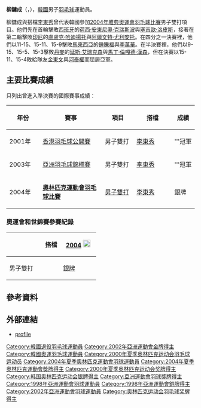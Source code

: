 {{noteTA|G1=Badminton}}
{{MedalTableTop|YOO Yong Sung 1669.jpg|150px}}
{{MedalSport | 男子[[羽毛球|羽毛球]]}}
{{MedalCountry | {{KOR}}}}
{{MedalCompetition | [[夏季奧林匹克運動會|夏季奧林匹克運動會]]}}
{{MedalSilver| [[2000年夏季奧林匹克運動會|2000年 悉尼]] |[[2000年夏季奧林匹克運動會羽毛球比賽#男子雙打|男子雙打]]}}
{{MedalSilver| [[2004年夏季奧林匹克運動會|2004年 雅典]] |[[2004年夏季奧林匹克運動會羽毛球比賽#男子雙打|男子雙打]]}}
{{MedalCompetition | [[亞洲運動會|亞洲運動會]]}}
{{MedalGold| [[2002年亞洲運動會|2002年 釜山]] | [[2002年亞洲運動會羽毛球比賽|男子團體]]}}
{{MedalGold| [[2002年亞洲運動會|2002年 釜山]] | [[2002年亞洲運動會羽毛球比賽|男子雙打]]}}
{{MedalCompetition | [[亞洲羽毛球錦標賽|亞洲羽毛球錦標賽]]}}
{{MedalGold | [[2003年亞洲羽毛球錦標賽|2003年 雅加達]] | 男子雙打 }}
{{MedalBottom}}
{{Infobox Korean name|
hangul=유용성|
hanja=柳鏞成|
rr=Yu Yong-seong|
mr=Yu Yong-sŏng|
}}
'''柳鏞成'''（{{lang-ko|'''유용성'''}}，{{bd|1974年|10月25日|||catIdx=L柳}}），[[韓國|韓國]]男子[[羽毛球|羽毛球]]運動員。

柳鏞成與搭檔[[李東秀|李東秀]]曾代表韓國參加[[2004年夏季奧林匹克運動會羽毛球比賽|2004年雅典奧運會羽毛球比賽]]男子雙打項目。他們先在首輪擊敗[[西班牙|西班牙]]的[[荷西·安東尼奧·克瑞斯波|荷西·安東尼奧·克瑞斯波]]與[[塞吉歐·洛皮斯|塞吉歐·洛皮斯]]，接著在第二輪擊敗[[印尼|印尼]]的[[盧盧克·哈迪揚托|盧盧克·哈迪揚托]]與[[阿爾文特·尤利安托|阿爾文特·尤利安托]]。在四分之一決賽裡，他們以11-15、15-11、15-9擊敗[[馬來西亞|馬來西亞]]的[[鍾騰福|鍾騰福]]與[[李萬華|李萬華]]。在半決賽裡，他們以9-15、15-5、15-3擊敗[[丹麥|丹麥]]的[[延斯·艾瑞克森|延斯·艾瑞克森]]與[[馬丁·倫嘎德·漢森|馬丁·倫嘎德·漢森]]，但在決賽以15-11、15-4敗給隊友[[金東文|金東文]]與[[河泰權|河泰權]]而屈居亞軍。

==主要比賽成績==
只列出曾進入準決賽的國際賽事成績：
{| class=wikitable style="text-align:center; font-size:small;" 
!width="80"|年份
!width="180"|賽事
!width="80"|項目
!width="100"|搭檔
!width="50"|成績
|-
!rowspan="1"|2001年
|[[2001年香港羽毛球公開賽|香港羽毛球公開賽]]
|男子雙打
|[[李東秀|李東秀]]
|bgcolor="gold"|'''冠軍
|-
!rowspan="1"|2003年
|[[2003年亞洲羽毛球錦標賽|亞洲羽毛球錦標賽]]
|男子雙打
|[[李東秀|李東秀]]
|bgcolor="gold"|'''冠軍
|-
!rowspan="1"|2004年
|'''[[2004年夏季奧林匹克運動會羽毛球比賽|奧林匹克運動會羽毛球比賽]]'''
|[[2004年夏季奧林匹克運動會羽毛球男子雙打比賽|男子雙打]]
|[[李東秀|李東秀]]
|bgcolor="silver"|銀牌
|}

===奧運會和世錦賽參賽紀錄===
{| class=wikitable style="text-align:center; font-size:small;" 
!
!搭檔
!width="80"|[[2004年夏季奧林匹克運動會羽毛球比賽|2004]] [[File:Olympic_rings_without_rims.svg|20px]]
|-
!rowspan="1" width="80"|男子雙打
|align="left"|{{nowrap|[[李東秀|李東秀]]}}
|bgcolor="silver"|{{silver02}} [[2004年夏季奧林匹克運動會羽毛球男子雙打比賽|銀牌]]
|}

== 參考資料 ==
{{Reflist}}

== 外部連結 ==
* [https://web.archive.org/web/20070930080543/http://www.databaseolympics.com/players/playerpage.htm?ilkid=YOOYON01 profile]

{{苏迪曼杯冠军}}
{{亚洲运动会羽毛球比赛男子双打冠军}}
{{亚洲运动会羽毛球比赛混合双打冠军}}
{{亚洲运动会羽毛球比赛男子团体冠军}}

{{Authority control}}
{{DEFAULTSORT:Yoo Yong-sung}}
[[Category:韓國退役羽毛球運動員|Category:韓國退役羽毛球運動員]]
[[Category:2002年亞洲運動會金牌得主|Category:2002年亞洲運動會金牌得主]]
[[Category:韓國奧運羽毛球運動員|Category:韓國奧運羽毛球運動員]]
[[Category:2000年夏季奥林匹克运动会羽毛球运动员|Category:2000年夏季奥林匹克运动会羽毛球运动员]]
[[Category:2004年夏季奧林匹克運動會羽球運動員|Category:2004年夏季奧林匹克運動會羽球運動員]]
[[Category:2004年夏季奧林匹克運動會獎牌得主|Category:2004年夏季奧林匹克運動會獎牌得主]]
[[Category:2000年夏季奥林匹克运动会奖牌得主|Category:2000年夏季奥林匹克运动会奖牌得主]]
[[Category:韩国奥林匹克运动会银牌得主|Category:韩国奥林匹克运动会银牌得主]]
[[Category:亞洲運動會羽球獎牌得主|Category:亞洲運動會羽球獎牌得主]]
[[Category:1998年亞洲運動會羽球運動員|Category:1998年亞洲運動會羽球運動員]]
[[Category:1998年亞洲運動會銅牌得主|Category:1998年亞洲運動會銅牌得主]]
[[Category:2002年亞洲運動會羽球運動員|Category:2002年亞洲運動會羽球運動員]]
[[Category:奥林匹克运动会羽毛球奖牌得主|Category:奥林匹克运动会羽毛球奖牌得主]]